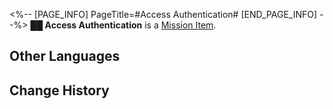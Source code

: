 <%-- [PAGE_INFO]
PageTitle=#Access Authentication#
[END_PAGE_INFO] --%>
{{Item Infobox
|title       = ██ Access Authentication
|id          = 140085
|image       = Item Access Authentication.png{{subst:void|<!--$UPLOAD:<<SpriteOutput/ItemFigures/140085.png>-<Item Access Authentication.png>-<Item Icons>>-->}}
|type        = Mission Item
|invCategory = Missions
|rarity      = 3
|effect      = 
|description = A mysterious card used to access an unknown facility. Its corner has been chipped away and the letters on it have become unrecognizable. But when you hold it under the light at a certain angle, you can see the faint letters that read "██." ''"When you run your fingers past the incomprehensible letters, you can't help but think: Maybe this card is one of those collector's edition things. Could it be that having all the cards can grant you the power to summon... that Aeon?"''
}}
'''██ Access Authentication''' is a [[Mission Item]].

==Other Languages==
{{Other Languages
|en   = ██ Access Authentication
|zhs  = 「██」权限认证
|zht  = 「██」權限認證
|ja   = 「██」権限認証
|ko   = 「██」 권한 인증
|es   = Permiso de acceso - ██
|fr   = Authentification d'accès ██
|ru   = Аутентификация доступа к ██
|th   = บัตรรับรองสิทธิ์ของ "██"
|vi   = Chứng Nhận Quyền Hạn "██"
|de   = Zugangserlaubnis: ██
|id   = Kartu Akses "██"
|pt   = ██ Autenticação de Acesso
}}

==Change History==
{{Change History|1.0}}